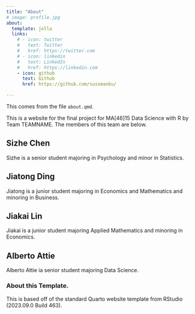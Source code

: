 ```yaml
---
title: "About"
# image: profile.jpg
about:
  template: jolla
  links:
    # - icon: twitter
    #   text: Twitter
    #   href: https://twitter.com
    # - icon: linkedin
    #   text: LinkedIn
    #   href: https://linkedin.com
    - icon: github
      text: Github
      href: https://github.com/sussmanbu/

---
```



This comes from the file `about.qmd`.

This is a website for the final project for MA[46]15 Data Science with R by Team TEAMNAME.
The members of this team are below.

## Sizhe Chen
Sizhe is a senior student majoring in Psychology and minor in Statistics. 

<!-- Please leave in the information below -->

## Jiatong Ding
Jiatong is a junior student majoring in Economics and Mathematics and minoring in Business. 

## Jiakai Lin
Jiakai is a junior student majoring Applied Mathematics and minoring in Economics.

## Alberto Attie
Alberto Attie ia senior student majoring Data Science.


### About this Template.

This is based off of the standard Quarto website template from RStudio (2023.09.0 Build 463).
